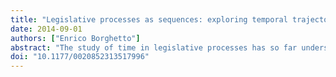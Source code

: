 ```yaml
---
title: "Legislative processes as sequences: exploring temporal trajectories of Italian law-making by means of sequence analysis"
date: 2014-09-01
authors: ["Enrico Borghetto"]
abstract: "The study of time in legislative processes has so far understood time mainly as duration (of the process as a whole or of its single stages). This work contributes to existing research by presenting a new approach to the study of time which takes as the unit of analysis the whole temporal trajectory followed by a bill from its introduction to the floor to its final adoption. Legislative processes are conceived of as sequences of stages a bill has to go through before its final adoption. The relative time spent in each of these stages varies considerably. This work aims to explore the determinants of variation in the observed trajectories of relative duration. To this end, it applies the tools of discrepancy sequence analysis, a method commonly employed for the study of occupational histories or life courses. The analysis was conducted on a sample of Italian legislative acts adopted in Italy from 1987 to 2008."
doi: "10.1177/0020852313517996"
---
```


